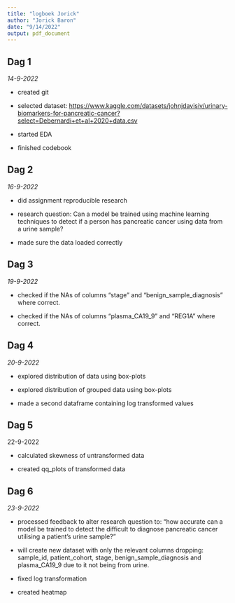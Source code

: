 ```yaml
---
title: "logboek Jorick"
author: "Jorick Baron"
date: "9/14/2022"
output: pdf_document
---
```


## Dag 1

*14-9-2022*

-   created git

-   selected dataset: <https://www.kaggle.com/datasets/johnjdavisiv/urinary-biomarkers-for-pancreatic-cancer?select=Debernardi+et+al+2020+data.csv>

-   started EDA

-   finished codebook

## Dag 2

*16-9-2022*

-   did assignment reproducible research

-   research question: Can a model be trained using machine learning techniques to detect if a person has pancreatic cancer using data from a urine sample?

-   made sure the data loaded correctly

## Dag 3

*19-9-2022*

-   checked if the NAs of columns "stage" and "benign_sample_diagnosis" where correct.

-   checked if the NAs of columns "plasma_CA19_9" and "REG1A" where correct.

## Dag 4

*20-9-2022*

-   explored distribution of data using box-plots

-   explored distribution of grouped data using box-plots

-   made a second dataframe containing log transformed values

## Dag 5

22-9-2022

-   calculated skewness of untransformed data

-   created qq_plots of transformed data

## Dag 6

*23-9-2022*

-   processed feedback to alter research question to: "how accurate can a model be trained to detect the difficult to diagnose pancreatic cancer utilising a patient's urine sample?"

-   will create new dataset with only the relevant columns dropping: sample_id, patient_cohort, stage, benign_sample_diagnosis and plasma_CA19_9 due to it not being from urine.

-   fixed log transformation

-   created heatmap
